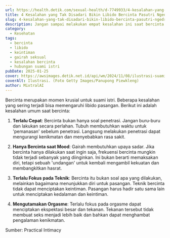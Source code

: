 ```yaml
---
url: https://health.detik.com/sexual-health/d-7749933/4-kesalahan-yang-tak-disadari-bikin-libido-bercinta-pasutri-ngedrop
title: 4 Kesalahan yang Tak Disadari Bikin Libido Bercinta Pasutri Ngedrop
slug: 4-kesalahan-yang-tak-disadari-bikin-libido-bercinta-pasutri-ngedrop
description: Jangan sampai melakukan empat kesalahan ini saat bercinta karena bisa membuat libido pasangan ngedrop. Apa saja yang perlu dihindari? Begini penjelasannya.
category:
  - Kesehatan
tags:
  - bercinta
  - libido
  - keintiman
  - gairah seksual
  - kesalahan bercinta
  - hubungan suami istri
pubDate: 2025-01-25
cover: https://awsimages.detik.net.id/api/wm/2024/11/08/ilustrasi-suami-istri-1_169.jpeg?wid=54&w=650&v=1&t=jpeg
coverAlt: Ilustrasi. (Foto Getty Images/Panupong Piewkleng)
author: MixtralAI
---
```

Bercinta merupakan momen krusial untuk suami istri. Beberapa kesalahan yang sering terjadi bisa memengaruhi libido pasangan. Berikut ini adalah kesalahan umum saat bercinta:

1. **Terlalu Cepat**: Bercinta bukan hanya soal penetrasi. Jangan buru-buru dan lakukan secara perlahan. Tubuh membutuhkan waktu untuk 'pemanasan' sebelum penetrasi. Langsung melakukan penetrasi dapat mengurangi kenikmatan dan menyebabkan rasa sakit.

2. **Hanya Bercinta saat Mood**: Gairah membutuhkan upaya sadar. Jika bercinta hanya dilakukan saat ingin saja, frekuensi bercinta mungkin tidak terjadi sebanyak yang diinginkan. Ini bukan berarti memaksakan diri, tetapi sebuah 'undangan' untuk kembali mengambil kekuatan dan membangkitkan hasrat.

3. **Terlalu Fokus pada Teknik**: Bercinta itu bukan soal apa yang dilakukan, melainkan bagaimana menunjukkan diri untuk pasangan. Teknik bercinta tidak dapat menciptakan keintiman. Pasangan harus hadir satu sama lain untuk menciptakan kedalaman dan keintiman.

4. **Mengutamakan Orgasme**: Terlalu fokus pada orgasme dapat menciptakan ekspektasi besar dan tekanan. Tekanan tersebut tidak membuat seks menjadi lebih baik dan bahkan dapat menghambat pengalaman kenikmatan.

Sumber: Practical Intimacy

